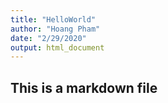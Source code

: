 ```yaml
---
title: "HelloWorld"
author: "Hoang Pham"
date: "2/29/2020"
output: html_document
---
```



## This is a markdown file